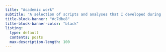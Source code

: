 ```yaml
---
title: "Academic work"
subtitle: "A selection of scripts and analyses that I developed during my (post)doctoral research."
title-block-banner: "#c7dbe8"
title-block-banner-color: "black"
listing:
  type: default
  contents: posts
  max-description-length: 100
---
```

